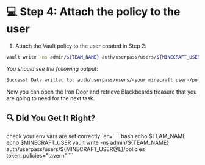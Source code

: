 # 💻 Step 4: Attach the policy to the user
1. Attach the Vault policy to the user created in Step 2:

```bash
vault write -ns admin/${TEAM_NAME} auth/userpass/users/${MINECRAFT_USER@L}/policies token_policies="tavern"
```

_You should see the following output_:

```bash
Success! Data written to: auth/userpass/users/<your minecraft user>/policies
```

Now you can open the Iron Door and retrieve Blackbeards treasure that you are going to need for the next 
task.

## 🔍 Did You Get It Right?

<Solution title="Solution: vault cli">
check your env vars are set correctly `env`
```bash
echo $TEAM_NAME
echo $MINECRAFT_USER
vault write -ns admin/${TEAM_NAME} auth/userpass/users/${MINECRAFT_USER@L}/policies token_policies="tavern"
```
</Solution>


